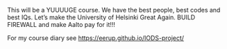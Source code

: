This will be a YUUUUGE course. We have the best people, best codes and best IQs. Let's make the University of Helsinki Great Again. BUILD FIREWALL and make Aalto pay for it!!!

For my course diary see
<https://eerup.github.io/IODS-project/>